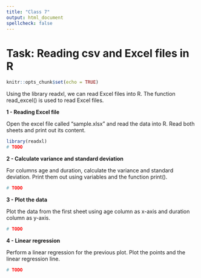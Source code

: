 ```yaml
---
title: "Class 7"
output: html_document
spellcheck: false
---
```


# Task: Reading csv and Excel files in R

```r
knitr::opts_chunk$set(echo = TRUE)
```

Using the library readxl, we can read Excel files into R. The function read_excel() is used to read Excel files.

**1 - Reading Excel file**

Open the excel file called "sample.xlsx" and read the data into R. Read both sheets and print out its content.

```r
library(readxl)
# TODO

```

**2 - Calculate variance and standard deviation**

For columns age and duration, calculate the variance and standard deviation. Print them out using variables and the function print().

```r
# TODO

```

**3 - Plot the data**

Plot the data from the first sheet using age column as x-axis and duration column as y-axis.

```r
# TODO

```

**4 - Linear regression**

Perform a linear regression for the previous plot. Plot the points and the linear regression line.

```r
# TODO

```
